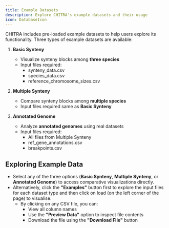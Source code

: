 ```yaml
---
title: Example Datasets
description: Explore CHITRA's example datasets and their usage
icon: DatabaseIcon
---
```


CHITRA includes pre-loaded example datasets to help users explore its functionality. Three types of example datasets are available:

1. **Basic Synteny**

   - Visualize synteny blocks among **three species**
   - Input files required:
     - synteny_data.csv
     - species_data.csv
     - reference_chromosome_sizes.csv

2. **Multiple Synteny**

   - Compare synteny blocks among **multiple species**
   - Input files required same as **Basic Synteny**

3. **Annotated Genome**

   - Analyze **annotated genomes** using real datasets
   - Input files required:
     - All files from Multiple Synteny
     - ref_gene_annotations.csv
     - breakpoints.csv

## Exploring Example Data

- Select any of the three options (**Basic Synteny**, **Multiple Synteny**, or **Annotated Genome**) to access comparative visualizations directly.
- Alternatively, click the **"Examples"** button first to explore the input files for each dataset type and then click on load (on the left corner of the page) to visualise.
  - By clicking on any CSV file, you can:
    - View all column names
    - Use the **"Preview Data"** option to inspect file contents
    - Download the file using the **"Download File"** button